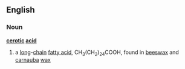 ==English==
===Noun===
'''[[cerotic]] [[acid]]'''
#{{chemistry}} a [[long]]-[[chain]] [[fatty acid]], CH<sub>3</sub>(CH<sub>2</sub>)<sub>24</sub>COOH, found in [[beeswax]] and [[carnauba]] [[wax]]